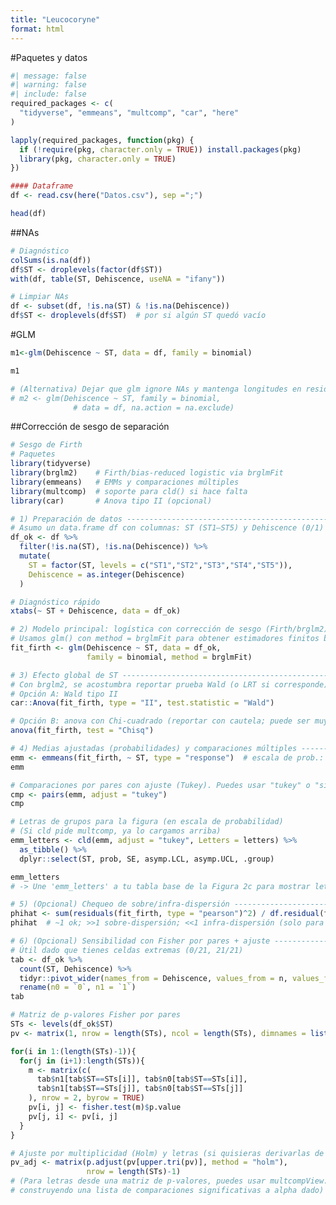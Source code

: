 ```yaml
---
title: "Leucocoryne"
format: html
---
```


#Paquetes y datos
```r
#| message: false
#| warning: false
#| include: false
required_packages <- c(
  "tidyverse", "emmeans", "multcomp", "car", "here"
)

lapply(required_packages, function(pkg) {
  if (!require(pkg, character.only = TRUE)) install.packages(pkg)
  library(pkg, character.only = TRUE)
})
```


```r
#### Dataframe
df <- read.csv(here("Datos.csv"), sep =";")

head(df)
```

##NAs
```r
# Diagnóstico 
colSums(is.na(df))
df$ST <- droplevels(factor(df$ST))
with(df, table(ST, Dehiscence, useNA = "ifany"))

# Limpiar NAs
df <- subset(df, !is.na(ST) & !is.na(Dehiscence))
df$ST <- droplevels(df$ST)  # por si algún ST quedó vacío
```


#GLM
```r
m1<-glm(Dehiscence ~ ST, data = df, family = binomial)

m1

# (Alternativa) Dejar que glm ignore NAs y mantenga longitudes en residuales ANTES DE LIMPIAR NAs!!
# m2 <- glm(Dehiscence ~ ST, family = binomial,
              # data = df, na.action = na.exclude)
```

##Corrección de sesgo de separación
```r
# Sesgo de Firth 
# Paquetes
library(tidyverse)
library(brglm2)    # Firth/bias-reduced logistic via brglmFit
library(emmeans)   # EMMs y comparaciones múltiples
library(multcomp)  # soporte para cld() si hace falta
library(car)       # Anova tipo II (opcional)

# 1) Preparación de datos -----------------------------------------------
# Asumo un data.frame df con columnas: ST (ST1–ST5) y Dehiscence (0/1)
df_ok <- df %>%
  filter(!is.na(ST), !is.na(Dehiscence)) %>%
  mutate(
    ST = factor(ST, levels = c("ST1","ST2","ST3","ST4","ST5")),
    Dehiscence = as.integer(Dehiscence)
  )

# Diagnóstico rápido
xtabs(~ ST + Dehiscence, data = df_ok)

# 2) Modelo principal: logística con corrección de sesgo (Firth/brglm2) --
# Usamos glm() con method = brglmFit para obtener estimadores finitos bajo separación
fit_firth <- glm(Dehiscence ~ ST, data = df_ok,
                 family = binomial, method = brglmFit)

# 3) Efecto global de ST -------------------------------------------------
# Con brglm2, se acostumbra reportar prueba Wald (o LRT si corresponde)
# Opción A: Wald tipo II
car::Anova(fit_firth, type = "II", test.statistic = "Wald")

# Opción B: anova con Chi-cuadrado (reportar con cautela; puede ser muy similar)
anova(fit_firth, test = "Chisq")

# 4) Medias ajustadas (probabilidades) y comparaciones múltiples ---------
emm <- emmeans(fit_firth, ~ ST, type = "response")  # escala de prob.: prob, SE, lower.CL, upper.CL
emm

# Comparaciones por pares con ajuste (Tukey). Puedes usar "tukey" o "sidak"/"holm"
cmp <- pairs(emm, adjust = "tukey")
cmp

# Letras de grupos para la figura (en escala de probabilidad)
# (Si cld pide multcomp, ya lo cargamos arriba)
emm_letters <- cld(emm, adjust = "tukey", Letters = letters) %>%
  as_tibble() %>%
  dplyr::select(ST, prob, SE, asymp.LCL, asymp.UCL, .group)

emm_letters
# -> Une 'emm_letters' a tu tabla base de la Figura 2c para mostrar letras sobre cada ST

# 5) (Opcional) Chequeo de sobre/infra-dispersión ------------------------
phihat <- sum(residuals(fit_firth, type = "pearson")^2) / df.residual(fit_firth)
phihat  # ~1 ok; >>1 sobre-dispersión; <<1 infra-dispersión (solo para informar)

# 6) (Opcional) Sensibilidad con Fisher por pares + ajuste ---------------
# Útil dado que tienes celdas extremas (0/21, 21/21)
tab <- df_ok %>%
  count(ST, Dehiscence) %>%
  tidyr::pivot_wider(names_from = Dehiscence, values_from = n, values_fill = 0) %>%
  rename(n0 = `0`, n1 = `1`)
tab

# Matriz de p-valores Fisher por pares
STs <- levels(df_ok$ST)
pv <- matrix(1, nrow = length(STs), ncol = length(STs), dimnames = list(STs, STs))

for(i in 1:(length(STs)-1)){
  for(j in (i+1):length(STs)){
    m <- matrix(c(
      tab$n1[tab$ST==STs[i]], tab$n0[tab$ST==STs[i]],
      tab$n1[tab$ST==STs[j]], tab$n0[tab$ST==STs[j]]
    ), nrow = 2, byrow = TRUE)
    pv[i, j] <- fisher.test(m)$p.value
    pv[j, i] <- pv[i, j]
  }
}

# Ajuste por multiplicidad (Holm) y letras (si quisieras derivarlas de Fisher)
pv_adj <- matrix(p.adjust(pv[upper.tri(pv)], method = "holm"),
                 nrow = length(STs)-1)
# (Para letras desde una matriz de p-valores, puedes usar multcompView::multcompLetters,
# construyendo una lista de comparaciones significativas a alpha dado)



```








